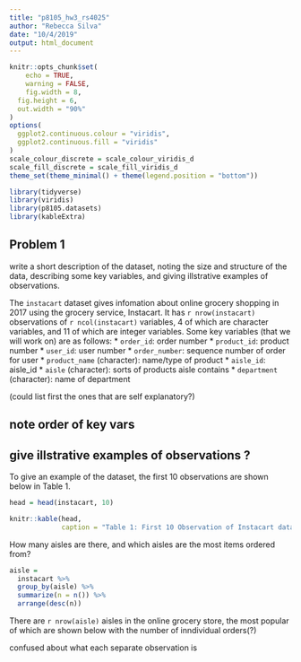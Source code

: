 ```yaml
---
title: "p8105_hw3_rs4025"
author: "Rebecca Silva"
date: "10/4/2019"
output: html_document
---
```


```r
knitr::opts_chunk$set(
	echo = TRUE,
	warning = FALSE,
	fig.width = 8, 
  fig.height = 6,
  out.width = "90%"
)
options(
  ggplot2.continuous.colour = "viridis",
  ggplot2.continuous.fill = "viridis"
)
scale_colour_discrete = scale_colour_viridis_d
scale_fill_discrete = scale_fill_viridis_d
theme_set(theme_minimal() + theme(legend.position = "bottom"))

library(tidyverse)
library(viridis)
library(p8105.datasets)
library(kableExtra)
```

## Problem 1 

write a short description of the dataset, noting the size and structure of the data, describing some key variables, and giving illstrative examples of observations. 

The `instacart` dataset gives infomation about online grocery shopping in 2017 using the grocery service, Instacart. It has `r nrow(instacart)` observations of `r ncol(instacart)` variables, 4 of which are character variables, and 11 of which are integer variables. Some key variables (that we will work on) are as follows: 
* `order_id`: order number 
* `product_id`: product number
* `user_id`: user number
* `order_number`: sequence number of order for user
* `product_name` (character): name/type of product
* `aisle_id`: aisle_id
* `aisle` (character): sorts of products aisle contains 
* `department` (character): name of department

(could list first the ones that are self explanatory?)

## note order of key vars

## give illstrative examples of observations ?

To give an example of the dataset, the first 10 observations are shown below in Table 1. 
```r
head = head(instacart, 10) 

knitr::kable(head, 
             caption = "Table 1: First 10 Observation of Instacart dataset")
```


How many aisles are there, and which aisles are the most items ordered from?

```r
aisle = 
  instacart %>% 
  group_by(aisle) %>% 
  summarize(n = n()) %>% 
  arrange(desc(n))
```

There are `r nrow(aisle)` aisles in the online grocery store, the most popular of which  are shown below with the number of inndividual orders(?) 

confused about what each separate observation is 